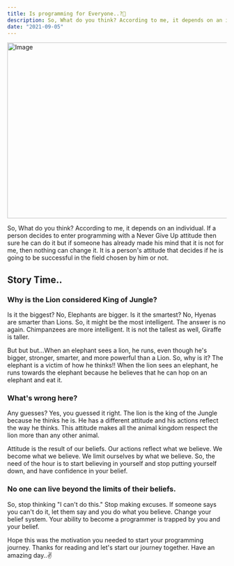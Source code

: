 ```yaml
---
title: Is programming for Everyone..?🤔
description: So, What do you think? According to me, it depends on an individual. If a person decides to enter programming with a Never..
date: "2021-09-05"
---
```

<Image src="/blog-images/blog-3.jpg" width="718" height="404" alt="Image" className="rounded-2xl" />

So, What do you think? According to me, it depends on an individual. If a person decides to enter programming with a Never Give Up attitude then sure he can do it but if someone has already made his mind that it is not for me, then nothing can change it. It is a person's attitude that decides if he is going to be successful in the field chosen by him or not.

## Story Time..


### Why is the Lion considered King of Jungle?


Is it the biggest? No, Elephants are bigger. Is it the smartest? No, Hyenas are smarter than Lions. So, it might be the most intelligent. The answer is no again. Chimpanzees are more intelligent. It is not the tallest as well, Giraffe is taller.

But but but...When an elephant sees a lion, he runs, even though he's bigger, stronger, smarter, and more powerful than a Lion. So, why is it? The elephant is a victim of how he thinks!! When the lion sees an elephant, he runs towards the elephant because he believes that he can hop on an elephant and eat it.

### What's wrong here?

Any guesses? Yes, you guessed it right. The lion is the king of the Jungle because he thinks he is. He has a different attitude and his actions reflect the way he thinks. This attitude makes all the animal kingdom respect the lion more than any other animal.

Attitude is the result of our beliefs. Our actions reflect what we believe. We become what we believe. We limit ourselves by what we believe. So, the need of the hour is to start believing in yourself and stop putting yourself down, and have confidence in your belief.


### No one can live beyond the limits of their beliefs.


So, stop thinking "I can't do this." Stop making excuses. If someone says you can't do it, let them say and you do what you believe. Change your belief system. Your ability to become a programmer is trapped by you and your belief.

Hope this was the motivation you needed to start your programming journey. Thanks for reading and let's start our journey together. Have an amazing day..✌



